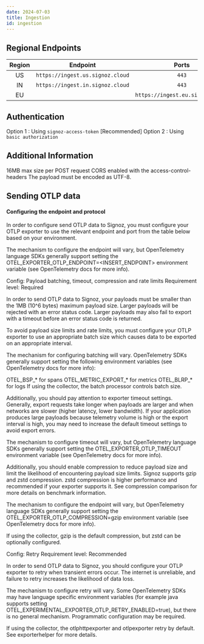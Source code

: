 ```yaml
---
date: 2024-07-03
title: Ingestion
id: ingestion
---
```


## Regional Endpoints

|Region|Endpoint|Ports|
|:---:|:---:| :---: |
|US|```https://ingest.us.signoz.cloud```| ```443``` |
|IN|```https://ingest.in.signoz.cloud```| ```443```|
|EU||```https://ingest.eu.signoz.cloud```| ```443``` |

## Authentication
Option 1 : Using `signoz-access-token` [Recommended]
Option 2 : Using `basic authorization`

## Additional Information
16MB max size per POST request
CORS enabled with the access-control-headers
The payload must be encoded as UTF-8.

## Sending OTLP data

#### Configuring the endpoint and protocol
In order to configure send OTLP data to Signoz, you must configure your OTLP exporter to use the relevant endpoint and port from the table below based on your environment.

The mechanism to configure the endpoint will vary, but OpenTelemetry language SDKs generally support setting the OTEL_EXPORTER_OTLP_ENDPOINT=<INSERT_ENDPOINT> environment variable (see OpenTelemetry docs for more info).

Config: Payload batching, timeout, compression and rate limits 
Requirement level: Required

In order to send OTLP data to Signoz, your payloads must be smaller than the 1MB (10^6 bytes) maximum payload size. Larger payloads will be rejected with an error status code. Larger payloads may also fail to export with a timeout before an error status code is returned.

To avoid payload size limits and rate limits, you must configure your OTLP exporter to use an appropriate batch size which causes data to be exported on an appropriate interval.

The mechanism for configuring batching will vary. OpenTelemetry SDKs generally support setting the following environment variables (see OpenTelemetry docs for more info):

OTEL_BSP_* for spans
OTEL_METRIC_EXPORT_* for metrics
OTEL_BLRP_* for logs
If using the collector, the batch processor controls batch size.

Additionally, you should pay attention to exporter timeout settings. Generally, export requests take longer when payloads are larger and when networks are slower (higher latency, lower bandwidth). If your application produces large payloads because telemetry volume is high or the export interval is high, you may need to increase the default timeout settings to avoid export errors.

The mechanism to configure timeout will vary, but OpenTelemetry language SDKs generally support setting the OTEL_EXPORTER_OTLP_TIMEOUT environment variable (see OpenTelemetry docs for more info).

Additionally, you should enable compression to reduce payload size and limit the likelihood of encountering payload size limits. Signoz supports gzip and zstd compression. zstd compression is higher performance and recommended if your exporter supports it. See compression comparison for more details on benchmark information.

The mechanism to configure the endpoint will vary, but OpenTelemetry language SDKs generally support setting the OTEL_EXPORTER_OTLP_COMPRESSION=gzip environment variable (see OpenTelemetry docs for more info).

If using the collector, gzip is the default compression, but zstd can be optionally configured.

Config: Retry 
Requirement level: Recommended

In order to send OTLP data to Signoz, you should configure your OTLP exporter to retry when transient errors occur. The internet is unreliable, and failure to retry increases the likelihood of data loss.

The mechanism to configure retry will vary. Some OpenTelemetry SDKs may have language specific environment variables (for example java supports setting OTEL_EXPERIMENTAL_EXPORTER_OTLP_RETRY_ENABLED=true), but there is no general mechanism. Programmatic configuration may be required.

If using the collector, the otlphttpexporter and otlpexporter retry by default. See exporterhelper for more details.
